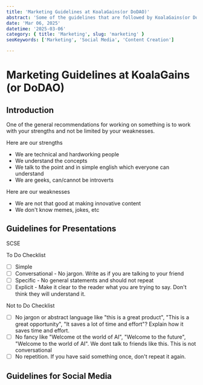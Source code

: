 ```yaml
---
title: 'Marketing Guidelines at KoalaGains(or DoDAO)'
abstract: 'Some of the guidelines that are followed by KoalaGains(or DoDAO) for marketing content.'
date: 'Mar 06, 2025'
datetime: '2025-03-06'
category: { title: 'Marketing', slug: 'marketing' }
seoKeywords: ['Marketing', 'Social Media', 'Content Creation']

---
```


# Marketing Guidelines at KoalaGains (or DoDAO)


## Introduction
One of the general recommendations for working on something is to work with your strengths and not be limited by
your weaknesses.

Here are our strengths
- We are technical and hardworking people
- We understand the concepts
- We talk to the point and in simple english which everyone can understand
- We are geeks, can/cannot be introverts


Here are our weaknesses
- We are not that good at making innovative content
- We don't know memes, jokes, etc

## Guidelines for Presentations
SCSE

To Do Checklist
- [ ] Simple
- [ ] Conversational - No jargon. Write as if you are talking to your friend
- [ ] Specific - No general statements and should not repeat
- [ ] Explicit - Make it clear to the reader what you are trying to say. Don't think they will understand it.

Not to Do Checklist
- [ ] No jargon or abstract language like "this is a great product", "This is a great opportunity", "It saves a lot of time and effort"? Explain how it saves time and effort.
- [ ] No fancy like "Welcome ot the world of AI", "Welcome to the future", "Welcome to the world of AI". We dont talk to friends like this. This is not conversational
- [ ] No repetition. If you have said something once, don't repeat it again.

## Guidelines for Social Media

